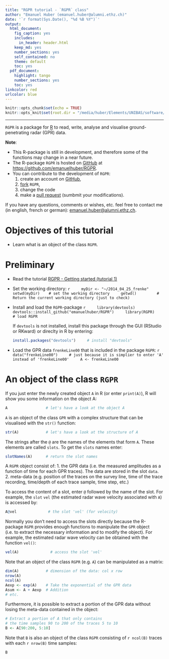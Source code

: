 ```yaml
---
title: "RGPR tutorial - `RGPR` class"
author: "Emanuel Huber (emanuel.huber@alumni.ethz.ch)"
date: '`r format(Sys.Date(), "%d %B %Y")`'
output:
  html_document:
    fig_caption: yes
    includes:
      in_header: header.html
    keep_md: yes
    number_sections: yes
    self_contained: no
    theme: default
    toc: yes
  pdf_document:
    highlight: tango
    number_sections: yes
    toc: yes
linkcolor: red
urlcolor: blue
---
```

  
```r
knitr::opts_chunk$set(echo = TRUE)
knitr::opts_knit$set(root.dir = "/media/huber/Elements/UNIBAS/software/codeR/package_RGPR/RGPR-gh-pages/2014_04_25_frenke") 
```

***

`RGPR` is a package for [R](https://cran.r-project.org/) to read, write, analyse and visualise ground-penetrating radar (GPR) data.
  

**Note**: 

* This R-package is still in development, and therefore some of the functions may change in a near future. 
* The R-package `RGPR` is hosted on [GitHub](https://github.com/) at [https://github.com/emanuelhuber/RGPR](https://github.com/emanuelhuber/RGPR). 
* You can contribute to the development of `RGPR`: 
    1. create an account on [GitHub](https://github.com/),
    2. [fork](https://guides.github.com/activities/forking/) `RGPR`, 
    3. change the code
    4. make a [pull request](https://guides.github.com/activities/forking/#making-a-pull-request) (sumbmit your modifications).

If you have any questions, comments or wishes, etc. feel free to contact me (in english, french or german): <emanuel.huber@alumni.ethz.ch>.


# Objectives of this tutorial
* Learn what is an object of the class `RGPR`.

<!--
In this tutorial the code snippets are in monospaced typewriter font like in the following example:
```r
1 + exp(1:10)
```

The R output are preceded by a double hash (`##`). The following R output is from the code snippet above.
```r
1 + exp(1:10)
```

Create a text file and save it with the `.R` extension (the extension for the R-script files). Then copy the code snippets into your R-script file and adapt them to your needs. To run the code in R, copy the code and paste it into the R console. You can also manually enter the code.

Don't hesitate to consult the help files and to search for help on the internet. For example, to see the help for the function `mean()`, enter:

```r
?mean    # open the help file related to the function mean()
```

-->

# Preliminary
* Read the tutorial [RGPR - Getting started (tutorial 1)](http://emanuelhuber.github.io/RGPR/RGPR_tutorial_installation-load.html)

* Set the working directory:
    ```r
    myDir <- "~/2014_04_25_frenke"
    setwd(myDir)    # set the working directory
    getwd()         # Return the current working directory (just to check)
    ```

* Install and load the `RGPR`-package
    ```r
    library(devtools)
    devtools::install_github("emanuelhuber/RGPR")
    library(RGPR)       # load RGPR
    ```
    
    If `devtools` is not installed, install this package through the GUI (RStudio or RKward) or direclty in R by entering:

    ```r
    install.packages("devtools")     # install "devtools"
    ```
    
* Load the GPR data `frenkeLine00` that is included in the package `RGPR`:
    ```r
    data("frenkeLine00")
    # just because it is simplier to enter 'A' instead of 'frenkeLine00'
    A <- frenkeLine00   
    ```


# An object of the class `RGPR`

If you just enter the newly created object `A` in R (or enter `print(A)`), R will show you some information on the object A:
```r
A                 # let's have a look at the object A
```

`A` is an object of the class `GPR` with a complex structure that can be visualised with the `str()` function:
```r
str(A)            # let's have a look at the structure of A
```


The strings after the `@` are the names of the elements that form `A`. These elements are called `slots`. To get the `slots` names enter:
```r
slotNames(A)      # return the slot names
```

A `RGPR` object consist of:
1. the GPR data (i.e. the measured amplitudes as a function of time for each GPR traces). The data are stored in the slot `data`.
2. meta-data (e.g. position of the traces on the survey line, time of the trace recording, time/depth of each trace sample, time step, etc.)

To access the content of a slot, enter `@` followed by the name of the slot. For example, the `slot` `vel` (the estimated radar wave velocity associated with `A`) is accessed by:
```r
A@vel              # the slot 'vel' (for velocity)
```

Normally you don't need to access the slots directly because the R-package `RGPR` provides enough functions to manipulate the `GPR` object (i.e. to extract the necessary information and to modify the object). For example, the estimated radar wave velocity can be obtained with the function `vel()`:
```r
vel(A)              # access the slot 'vel'
```

<!---
`A` is an object of the class `GPR` with a complex structure:
```r
class(A)          # To which class belong A?
```

To see the structure of `A` enter
```r
str(A)            # let's have a look at the structure of A
```

The strings after the `@` are the names of the elements that form `A`. These elements are called `slots`. To get the `slots` names enter:
```r
slotNames(A)      # return the slot names
```

To access the content of a slot, enter `@` followed by the name of the slot. For example, the `slot` `vel` (the estimated radar wave velocity) is accessed by:
```r
A@vel              # the slot 'vel' (for velocity)
```
-->

<!---
What is the velocity unit? The slot `@depthunit` gives the vertical unit (z, time) and `@posunit` the horizontal unit (x-y):
```r
paste0(A@posunit,"/",A@depthunit)           # the slot 'vel' ('vel' for velocity)
```
-->

<!---
The GPR data are in the slot `@data`. If you enter `A@data` you will notice that `A@data` is a matrix whose columns correspond to the recorded traces and the lines to the time of record. It is not a good practice that the user change the slot contents itself, because some of the slots are related and should not be changed alone. The R-package `RGPR` provides enough function to manipulate the `GPR` object.
-->

Note that an object of the class `RGPR` (e.g. `A`) can be manipulated as a matrix:

```r
dim(A)            # dimension of the data: col x row
nrow(A)
ncol(A)
Aexp <- exp(A)    # Take the exponential of the GPR data
Asum <- A + Aexp  # Addition
# etc.
```

Furthermore, it is possible to extract a portion of the GPR data without losing the meta-data contained in the object:
```r
# Extract a portion of A that only contains
# the time samples 90 to 200 of the traces 5 to 10
B <- A[90:200, 5:10]          
```

Note that `B` is also an object of the class `RGPR` consisting of `r ncol(B)` traces with each `r nrow(B)` time samples:
```r
B        
```

